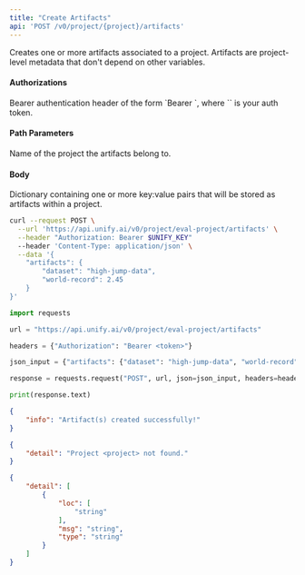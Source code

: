 ```yaml
---
title: "Create Artifacts"
api: 'POST /v0/project/{project}/artifacts'
---
```

Creates one or more artifacts associated to a project. Artifacts are
project-level metadata that don't depend on other variables.

#### Authorizations

<ParamField header="Authorization" type="string" required="true">
  Bearer authentication header of the form `Bearer <token>`, where `<token>` is your auth token.
</ParamField>

#### Path Parameters

<ParamField query="project" type="string" required="true">
Name of the project the artifacts belong to.
</ParamField>

#### Body

<ParamField body="artifacts" type="object" required="true">
Dictionary containing one or more key:value pairs that will be stored as artifacts within a project.
</ParamField>

<RequestExample>

```bash cURL
curl --request POST \
  --url 'https://api.unify.ai/v0/project/eval-project/artifacts' \
  --header "Authorization: Bearer $UNIFY_KEY"
  --header 'Content-Type: application/json' \
  --data '{
    "artifacts": {
        "dataset": "high-jump-data",
        "world-record": 2.45
    }
}'
```

```python Python
import requests

url = "https://api.unify.ai/v0/project/eval-project/artifacts"

headers = {"Authorization": "Bearer <token>"}

json_input = {"artifacts": {"dataset": "high-jump-data", "world-record": 2.45}}

response = requests.request("POST", url, json=json_input, headers=headers)

print(response.text)
```

</RequestExample>
<ResponseExample>

```json 200
{
    "info": "Artifact(s) created successfully!"
}
```

```json 404
{
    "detail": "Project <project> not found."
}
```

```json 422
{
    "detail": [
        {
            "loc": [
                "string"
            ],
            "msg": "string",
            "type": "string"
        }
    ]
}
```

</ResponseExample>
